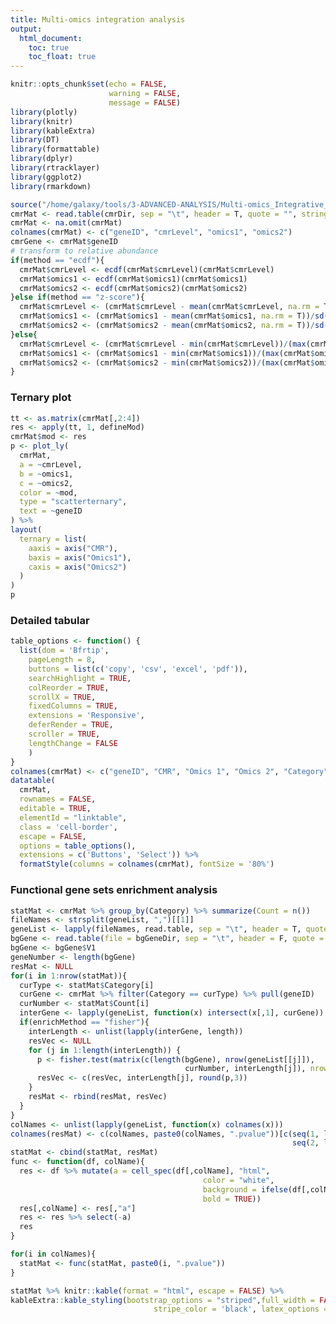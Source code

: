```yaml
---
title: Multi-omics integration analysis
output:
  html_document:
    toc: true
    toc_float: true
---
```



```r
knitr::opts_chunk$set(echo = FALSE,
                      warning = FALSE,
                      message = FALSE)
library(plotly)
library(knitr)
library(kableExtra)
library(DT)
library(formattable)
library(dplyr)
library(rtracklayer)
library(ggplot2)
library(rmarkdown)
```


```r
source("/home/galaxy/tools/3-ADVANCED-ANALYSIS/Multi-omics_Integrative_Analysis/functions.R")
cmrMat <- read.table(cmrDir, sep = "\t", header = T, quote = "", stringsAsFactors = F)
cmrMat <- na.omit(cmrMat)
colnames(cmrMat) <- c("geneID", "cmrLevel", "omics1", "omics2")
cmrGene <- cmrMat$geneID
# transform to relative abundance
if(method == "ecdf"){
  cmrMat$cmrLevel <- ecdf(cmrMat$cmrLevel)(cmrMat$cmrLevel)
  cmrMat$omics1 <- ecdf(cmrMat$omics1)(cmrMat$omics1)
  cmrMat$omics2 <- ecdf(cmrMat$omics2)(cmrMat$omics2)
}else if(method == "z-score"){
  cmrMat$cmrLevel <- (cmrMat$cmrLevel - mean(cmrMat$cmrLevel, na.rm = T))/sd(cmrMat$cmrLevel, na.rm = T)
  cmrMat$omics1 <- (cmrMat$omics1 - mean(cmrMat$omics1, na.rm = T))/sd(cmrMat$omics1, na.rm = T)
  cmrMat$omics2 <- (cmrMat$omics2 - mean(cmrMat$omics2, na.rm = T))/sd(cmrMat$omics2, na.rm = T)
}else{
  cmrMat$cmrLevel <- (cmrMat$cmrLevel - min(cmrMat$cmrLevel))/(max(cmrMat$cmrLevel) - min(cmrMat$cmrLevel))
  cmrMat$omics1 <- (cmrMat$omics1 - min(cmrMat$omics1))/(max(cmrMat$omics1) - min(cmrMat$omics1))
  cmrMat$omics2 <- (cmrMat$omics2 - min(cmrMat$omics2))/(max(cmrMat$omics2) - min(cmrMat$omics2))
}
```


### Ternary plot
```r
tt <- as.matrix(cmrMat[,2:4])
res <- apply(tt, 1, defineMod)
cmrMat$mod <- res
p <- plot_ly(
  cmrMat, 
  a = ~cmrLevel, 
  b = ~omics1, 
  c = ~omics2, 
  color = ~mod, 
  type = "scatterternary",
  text = ~geneID
) %>% 
layout(
  ternary = list(
    aaxis = axis("CMR"), 
    baxis = axis("Omics1"), 
    caxis = axis("Omics2")
  )
)
p
```

### Detailed tabular
```r
table_options <- function() {
  list(dom = 'Bfrtip',
    pageLength = 8,
    buttons = list(c('copy', 'csv', 'excel', 'pdf')),
    searchHighlight = TRUE,
    colReorder = TRUE,
    scrollX = TRUE,
    fixedColumns = TRUE,
    extensions = 'Responsive',
    deferRender = TRUE,
    scroller = TRUE,
    lengthChange = FALSE
    )
}
colnames(cmrMat) <- c("geneID", "CMR", "Omics 1", "Omics 2", "Category")
datatable(
  cmrMat,
  rownames = FALSE,
  editable = TRUE,
  elementId = "linktable",
  class = 'cell-border',
  escape = FALSE,
  options = table_options(),
  extensions = c('Buttons', 'Select')) %>% 
  formatStyle(columns = colnames(cmrMat), fontSize = '80%')
```

### Functional gene sets enrichment analysis
```r
statMat <- cmrMat %>% group_by(Category) %>% summarize(Count = n())
fileNames <- strsplit(geneList, ",")[[1]]
geneList <- lapply(fileNames, read.table, sep = "\t", header = T, quote = "", stringsAsFactors = F)
bgGene <- read.table(file = bgGeneDir, sep = "\t", header = F, quote = "", stringsAsFactors = F)
bgGene <- bgGene$V1
geneNumber <- length(bgGene)
resMat <- NULL
for(i in 1:nrow(statMat)){
  curType <- statMat$Category[i]
  curGene <- cmrMat %>% filter(Category == curType) %>% pull(geneID)
  curNumber <- statMat$Count[i]
  interGene <- lapply(geneList, function(x) intersect(x[,1], curGene))
  if(enrichMethod == "fisher"){
    interLength <- unlist(lapply(interGene, length))
    resVec <- NULL
    for (j in 1:length(interLength)) {
      p <- fisher.test(matrix(c(length(bgGene), nrow(geneList[[j]]), 
                                       curNumber, interLength[j]), nrow = 2, ncol = 2, byrow = T))$p.value
      resVec <- c(resVec, interLength[j], round(p,3))
    }
    resMat <- rbind(resMat, resVec)
  }
}
colNames <- unlist(lapply(geneList, function(x) colnames(x)))
colnames(resMat) <- c(colNames, paste0(colNames, ".pvalue"))[c(seq(1, length(colNames)*2, 2),
                                                               seq(2, length(colNames)*2, 2))]
statMat <- cbind(statMat, resMat)
func <- function(df, colName){
  res <- df %>% mutate(a = cell_spec(df[,colName], "html",
                                           color = "white",
                                           background = ifelse(df[,colName] < 0.05, "#D7261E", "#1f77b4"),
                                           bold = TRUE))
  res[,colName] <- res[,"a"]
  res <- res %>% select(-a)
  res
}

for(i in colNames){
  statMat <- func(statMat, paste0(i, ".pvalue"))
}

statMat %>% knitr::kable(format = "html", escape = FALSE) %>%  
kableExtra::kable_styling(bootstrap_options = "striped",full_width = FALSE, 
								stripe_color = 'black', latex_options = "bordered")
```


